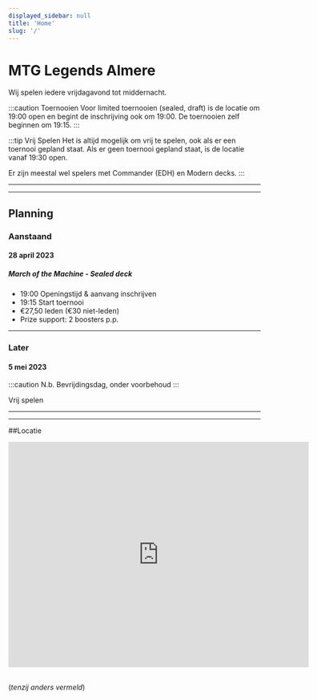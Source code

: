 ```yaml
---
displayed_sidebar: null
title: 'Home'
slug: '/'
---
```


# MTG Legends Almere

Wij spelen iedere vrijdagavond tot middernacht. 

:::caution Toernooien
Voor limited toernooien (sealed, draft) is de locatie om 19:00 open en begint de inschrijving ook om 19:00. De toernooien zelf beginnen om 19:15.
:::

:::tip Vrij Spelen
Het is altijd mogelijk om vrij te spelen, ook als er een toernooi gepland staat.
Als er geen toernooi gepland staat, is de locatie vanaf 19:30 open.

Er zijn meestal wel spelers met Commander (EDH) en Modern decks.
:::

---
---

## Planning
### Aanstaand
#### 28 april 2023
##### March of the Machine - Sealed deck
- 19:00 Openingstijd & aanvang inschrijven
- 19:15 Start toernooi
- €27,50 leden (€30 niet-leden)
- Prize support: 2 boosters p.p.

---

### Later

#### 5 mei 2023
:::caution N.b. 
Bevrijdingsdag, onder voorbehoud
:::

Vrij spelen 

---
---

##Locatie
<div>
<iframe src="https://www.google.com/maps/embed?pb=!1m18!1m12!1m3!1d1217.989246288957!2d5.186668207793162!3d52.37080998754128!2m3!1f0!2f0!3f0!3m2!1i1024!2i768!4f13.1!3m3!1m2!1s0x47c616d4b22355bf%3A0xc66051ad902f8d35!2sThe%20MTG%20Legends%20Almere!5e0!3m2!1sen!2snl!4v1682425031220!5m2!1sen!2snl" width="600" height="450" style="border:0;">Buurtcentrum "De Bazuin"</iframe>
</div>
<br/>

(*tenzij anders vermeld*)

